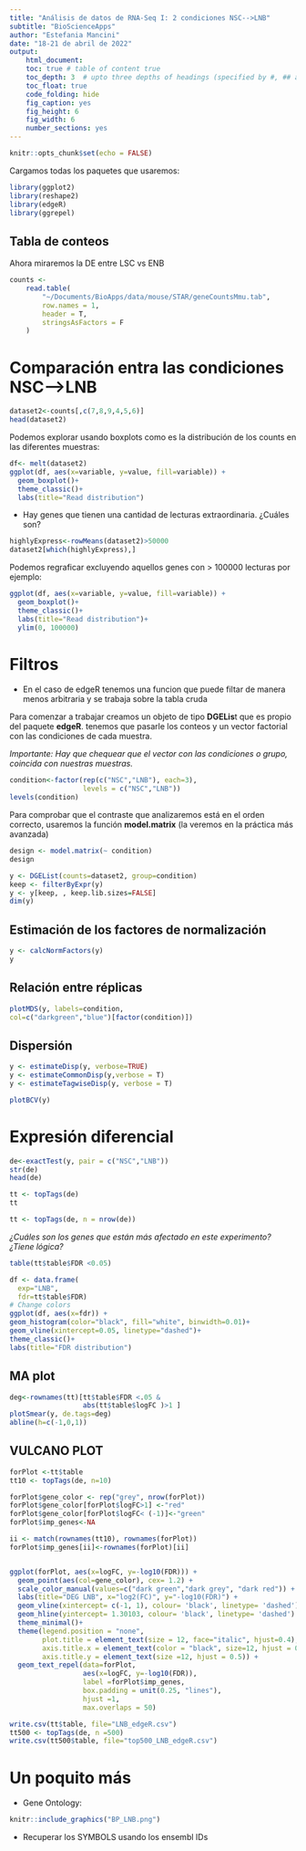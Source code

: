 ```yaml
---
title: "Análisis de datos de RNA-Seq I: 2 condiciones NSC-->LNB"
subtitle: "BioScienceApps"
author: "Estefania Mancini"
date: "18-21 de abril de 2022"
output:
    html_document:
    toc: true # table of content true
    toc_depth: 3  # upto three depths of headings (specified by #, ## and ###)
    toc_float: true
    code_folding: hide
    fig_caption: yes
    fig_height: 6
    fig_width: 6
    number_sections: yes
---
```


```r
knitr::opts_chunk$set(echo = FALSE)
```

Cargamos todas los paquetes que usaremos:

```r
library(ggplot2)
library(reshape2) 
library(edgeR)
library(ggrepel)
```

## Tabla de conteos

Ahora miraremos la DE entre LSC vs ENB

```r
counts <-
    read.table(
        "~/Documents/BioApps/data/mouse/STAR/geneCountsMmu.tab",
        row.names = 1,
        header = T,
        stringsAsFactors = F
    )
```

# Comparación entra las condiciones **NSC-->LNB**


```r
dataset2<-counts[,c(7,8,9,4,5,6)]
head(dataset2)
```

Podemos explorar usando boxplots como es la distribución de los counts en las diferentes muestras:

```r
df<- melt(dataset2)
ggplot(df, aes(x=variable, y=value, fill=variable)) + 
  geom_boxplot()+
  theme_classic()+
  labs(title="Read distribution")
```
 
* Hay genes que tienen una cantidad de lecturas extraordinaria. ¿Cuáles son?

```r
highlyExpress<-rowMeans(dataset2)>50000
dataset2[which(highlyExpress),]
```


Podemos regraficar excluyendo aquellos genes con > 100000 lecturas por ejemplo:

```r
ggplot(df, aes(x=variable, y=value, fill=variable)) + 
  geom_boxplot()+
  theme_classic()+
  labs(title="Read distribution")+ 
  ylim(0, 100000)
```


# Filtros

* En el caso de edgeR tenemos una funcion que puede filtar de manera menos arbitraria y se trabaja sobre la tabla cruda

Para comenzar a trabajar creamos un objeto de tipo **DGELis**t que es propio del paquete **edgeR**. tenemos que pasarle los conteos y un vector factorial con las condiciones de cada muestra. 

_Importante: Hay que chequear que el vector con las condiciones o grupo, coincida con nuestras muestras._

```r
condition<-factor(rep(c("NSC","LNB"), each=3), 
                  levels = c("NSC","LNB"))
levels(condition)
```

Para comprobar que el contraste que analizaremos está en el orden correcto, usaremos la función **model.matrix** (la veremos en la práctica más avanzada)

```r
design <- model.matrix(~ condition)
design
```

```r
y <- DGEList(counts=dataset2, group=condition)
keep <- filterByExpr(y)
y <- y[keep, , keep.lib.sizes=FALSE]
dim(y)
```

## Estimación de los factores de normalización 


```r
y <- calcNormFactors(y)
y
```

## Relación entre réplicas 


```r
plotMDS(y, labels=condition,
col=c("darkgreen","blue")[factor(condition)])
```


## Dispersión

```r
y <- estimateDisp(y, verbose=TRUE)
y <- estimateCommonDisp(y,verbose = T)
y <- estimateTagwiseDisp(y, verbose = T)
```

```r
plotBCV(y)
```

# Expresión diferencial

```r
de<-exactTest(y, pair = c("NSC","LNB"))
str(de)
head(de)
```


```r
tt <- topTags(de)
tt
```


```r
tt <- topTags(de, n = nrow(de))
```

_¿Cuáles son los genes que están más afectado en este experimento? ¿Tiene lógica?_


```r
table(tt$table$FDR <0.05)

df <- data.frame(
  exp="LNB",
  fdr=tt$table$FDR)
# Change colors
ggplot(df, aes(x=fdr)) + 
geom_histogram(color="black", fill="white", binwidth=0.01)+
geom_vline(xintercept=0.05, linetype="dashed")+
theme_classic()+
labs(title="FDR distribution")
```

## MA plot


```r
deg<-rownames(tt)[tt$table$FDR <.05 &   
                  abs(tt$table$logFC )>1 ]
plotSmear(y, de.tags=deg)
abline(h=c(-1,0,1))
```

## VULCANO PLOT 

```r
forPlot <-tt$table
tt10 <- topTags(de, n=10)

forPlot$gene_color <- rep("grey", nrow(forPlot))
forPlot$gene_color[forPlot$logFC>1] <-"red"   
forPlot$gene_color[forPlot$logFC< (-1)]<-"green"
forPlot$imp_genes<-NA

ii <- match(rownames(tt10), rownames(forPlot))
forPlot$imp_genes[ii]<-rownames(forPlot)[ii]


ggplot(forPlot, aes(x=logFC, y=-log10(FDR))) +
  geom_point(aes(col=gene_color), cex= 1.2) +
  scale_color_manual(values=c("dark green","dark grey", "dark red")) +
  labs(title="DEG LNB", x="log2(FC)", y="-log10(FDR)") +
  geom_vline(xintercept= c(-1, 1), colour= 'black', linetype= 'dashed') +
  geom_hline(yintercept= 1.30103, colour= 'black', linetype= 'dashed') +
  theme_minimal()+
  theme(legend.position = "none",
        plot.title = element_text(size = 12, face="italic", hjust=0.4),
        axis.title.x = element_text(color = "black", size=12, hjust = 0.4),   
        axis.title.y = element_text(size =12, hjust = 0.5)) +
  geom_text_repel(data=forPlot,
                  aes(x=logFC, y=-log10(FDR)), 
                  label =forPlot$imp_genes,
                  box.padding = unit(0.25, "lines"),
                  hjust =1,
                  max.overlaps = 50)
```

```r
write.csv(tt$table, file="LNB_edgeR.csv")
tt500 <- topTags(de, n =500)
write.csv(tt500$table, file="top500_LNB_edgeR.csv")
```

# Un poquito más

* Gene Ontology: \url{https://biit.cs.ut.ee/gprofiler/gost}


```r
knitr::include_graphics("BP_LNB.png")
```

* Recuperar los SYMBOLS usando los ensembl IDs 


